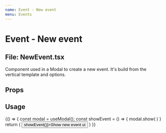 ```yaml
---
name: Event - New event
menu: Events
---
```



# Event - New event

## File: NewEvent.tsx

Component used in a Modal to create a new event. It's build from the vertical template and options.

## Props

<Props of={NewEvent} />

## Usage

<Playground>
  {() => {
    const modal = useModal();
    const showEvent = () => {
        modal.show(
            <NewEvent
                start={new Date()}
                end={new Date()}
            />
        )
    }
    return (
        <button onClick={() => showEvent()}>Show new event ui</button>
    )
  }}
</Playground>
